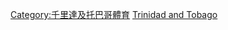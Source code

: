 {{Catnav|頁面分類|各種主題的頁面分類|按國家分類|各國體育|各國足球}}
{{Catnav|頁面分類|各種主題的頁面分類|按國家分類|各國體育|千里達及托巴哥體育}}
{{Catnav|頁面分類|...|球類運動|足球|各國足球}}
{{Catnav|頁面分類|...|体育|各國體育|各國足球}}
{{Commons category|Association football in Trinidad and Tobago}}

[[Category:千里達及托巴哥體育|Category:千里達及托巴哥體育]]
[[Category:北美洲各国足球|Trinidad and Tobago]]